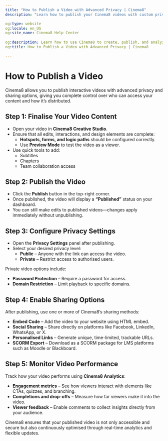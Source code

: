 ---
title: "How to Publish a Video with Advanced Privacy | Cinema8"
description: "Learn how to publish your Cinema8 videos with custom privacy, sharing options, and access control settings. Visit Cinema8."

og:type: website
og:locale: en_US
og:site_name: Cinema8 Help Center
 
og:description: Learn how to use Cinema8 to create, publish, and analyze interactive videos.
og:title: How to Publish a Video with Advanced Privacy | Cinema8

---

# How to Publish a Video

Cinema8 allows you to publish interactive videos with advanced privacy and sharing options, giving you complete control over who can access your content and how it’s distributed.

## Step 1: Finalise Your Video Content

- Open your video in **Cinema8 Creative Studio**.
- Ensure that all edits, interactions, and design elements are complete:
  - **Hotspots, forms, and logic paths** should be configured correctly.
  - Use **Preview Mode** to test the video as a viewer.
- Use quick tools to add:
  - Subtitles
  - Chapters
  - Team collaboration access

## Step 2: Publish the Video

- Click the **Publish** button in the top-right corner.
- Once published, the video will display a **“Published”** status on your dashboard.
- You can still make edits to published videos—changes apply immediately without unpublishing.

## Step 3: Configure Privacy Settings

- Open the **Privacy Settings** panel after publishing.
- Select your desired privacy level:
  - **Public** – Anyone with the link can access the video.
  - **Private** – Restrict access to authorised users.

Private video options include:

- **Password Protection** – Require a password for access.
- **Domain Restriction** – Limit playback to specific domains.

## Step 4: Enable Sharing Options

After publishing, use one or more of Cinema8’s sharing methods:

- **Embed Code** – Add the video to your website using HTML embed.
- **Social Sharing** – Share directly on platforms like Facebook, LinkedIn, WhatsApp, or X.
- **Personalised Links** – Generate unique, time-limited, trackable URLs.
- **SCORM Export** – Download as a SCORM package for LMS platforms such as Moodle or Blackboard.

## Step 5: Monitor Video Performance

Track how your video performs using **Cinema8 Analytics**:

- **Engagement metrics** – See how viewers interact with elements like CTAs, quizzes, and branching.
- **Completions and drop-offs** – Measure how far viewers make it into the video.
- **Viewer feedback** – Enable comments to collect insights directly from your audience.

Cinema8 ensures that your published video is not only accessible and secure but also continuously optimised through real-time analytics and flexible updates.
